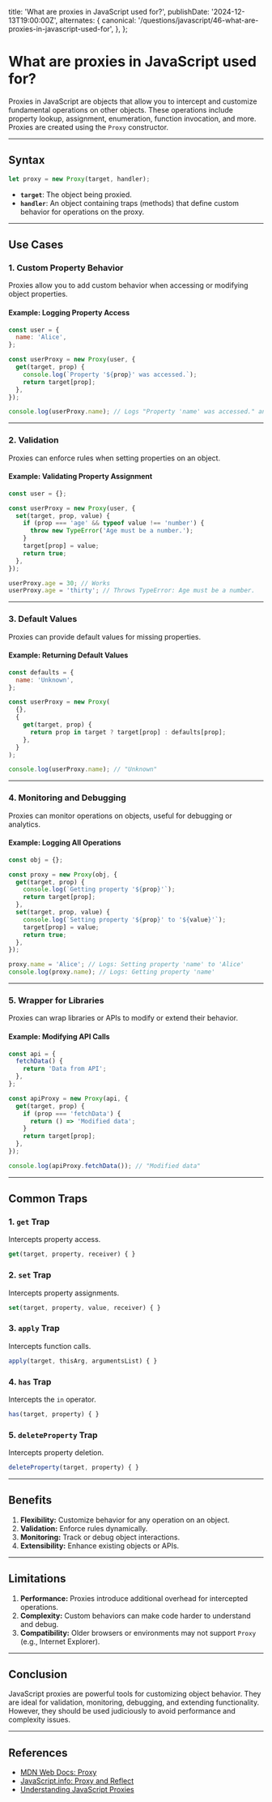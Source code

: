 
  title: 'What are proxies in JavaScript used for?',
  publishDate: '2024-12-13T19:00:00Z',
  alternates: {
    canonical:
      '/questions/javascript/46-what-are-proxies-in-javascript-used-for',
  },
};

# What are proxies in JavaScript used for?

Proxies in JavaScript are objects that allow you to intercept and customize fundamental operations on other objects. These operations include property lookup, assignment, enumeration, function invocation, and more. Proxies are created using the `Proxy` constructor.

---

## **Syntax**

```javascript
let proxy = new Proxy(target, handler);
```

- **`target`**: The object being proxied.
- **`handler`**: An object containing traps (methods) that define custom behavior for operations on the proxy.

---

## **Use Cases**

### 1. **Custom Property Behavior**

Proxies allow you to add custom behavior when accessing or modifying object properties.

#### Example: Logging Property Access

```javascript
const user = {
  name: 'Alice',
};

const userProxy = new Proxy(user, {
  get(target, prop) {
    console.log(`Property '${prop}' was accessed.`);
    return target[prop];
  },
});

console.log(userProxy.name); // Logs "Property 'name' was accessed." and outputs "Alice"
```

---

### 2. **Validation**

Proxies can enforce rules when setting properties on an object.

#### Example: Validating Property Assignment

```javascript
const user = {};

const userProxy = new Proxy(user, {
  set(target, prop, value) {
    if (prop === 'age' && typeof value !== 'number') {
      throw new TypeError('Age must be a number.');
    }
    target[prop] = value;
    return true;
  },
});

userProxy.age = 30; // Works
userProxy.age = 'thirty'; // Throws TypeError: Age must be a number.
```

---

### 3. **Default Values**

Proxies can provide default values for missing properties.

#### Example: Returning Default Values

```javascript
const defaults = {
  name: 'Unknown',
};

const userProxy = new Proxy(
  {},
  {
    get(target, prop) {
      return prop in target ? target[prop] : defaults[prop];
    },
  }
);

console.log(userProxy.name); // "Unknown"
```

---

### 4. **Monitoring and Debugging**

Proxies can monitor operations on objects, useful for debugging or analytics.

#### Example: Logging All Operations

```javascript
const obj = {};

const proxy = new Proxy(obj, {
  get(target, prop) {
    console.log(`Getting property '${prop}'`);
    return target[prop];
  },
  set(target, prop, value) {
    console.log(`Setting property '${prop}' to '${value}'`);
    target[prop] = value;
    return true;
  },
});

proxy.name = 'Alice'; // Logs: Setting property 'name' to 'Alice'
console.log(proxy.name); // Logs: Getting property 'name'
```

---

### 5. **Wrapper for Libraries**

Proxies can wrap libraries or APIs to modify or extend their behavior.

#### Example: Modifying API Calls

```javascript
const api = {
  fetchData() {
    return 'Data from API';
  },
};

const apiProxy = new Proxy(api, {
  get(target, prop) {
    if (prop === 'fetchData') {
      return () => 'Modified data';
    }
    return target[prop];
  },
});

console.log(apiProxy.fetchData()); // "Modified data"
```

---

## **Common Traps**

### 1. **`get` Trap**

Intercepts property access.

```javascript
get(target, property, receiver) { }
```

### 2. **`set` Trap**

Intercepts property assignments.

```javascript
set(target, property, value, receiver) { }
```

### 3. **`apply` Trap**

Intercepts function calls.

```javascript
apply(target, thisArg, argumentsList) { }
```

### 4. **`has` Trap**

Intercepts the `in` operator.

```javascript
has(target, property) { }
```

### 5. **`deleteProperty` Trap**

Intercepts property deletion.

```javascript
deleteProperty(target, property) { }
```

---

## **Benefits**

1. **Flexibility:** Customize behavior for any operation on an object.
2. **Validation:** Enforce rules dynamically.
3. **Monitoring:** Track or debug object interactions.
4. **Extensibility:** Enhance existing objects or APIs.

---

## **Limitations**

1. **Performance:** Proxies introduce additional overhead for intercepted operations.
2. **Complexity:** Custom behaviors can make code harder to understand and debug.
3. **Compatibility:** Older browsers or environments may not support `Proxy` (e.g., Internet Explorer).

---

## **Conclusion**

JavaScript proxies are powerful tools for customizing object behavior. They are ideal for validation, monitoring, debugging, and extending functionality. However, they should be used judiciously to avoid performance and complexity issues.

---

## **References**

- [MDN Web Docs: Proxy](https://developer.mozilla.org/en-US/docs/Web/JavaScript/Reference/Global_Objects/Proxy)
- [JavaScript.info: Proxy and Reflect](https://javascript.info/proxy)
- [Understanding JavaScript Proxies](https://blog.logrocket.com/understanding-javascript-proxies/)

<GithubEdit link='/questions/javascript/46-what-are-proxies-in-javascript-used-for/page.mdx' />
